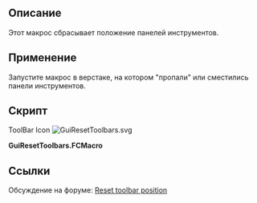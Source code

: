 <languages/>

{{Macro
|Name=GuiResetToolbars
|Description=This macro resets the position of the toolbars. Run the macro within a workbench that has a missing toolbar(s).
|Author=PR-DC
|Download=[https://wiki.freecad.org/images/f/f8/GuiResetToolbars.svg ToolBar Icon]
|Date=2020-04-21
|Version=1.0.0
|FCVersion= 0.18.4 and above
|SeeAlso=[https://github.com/PR-DC/GuiResetToolbars/ Github repository]
}}

<span id="Description"></span>
==Описание==

Этот макрос сбрасывает положение панелей инструментов.

<span id="Usage"></span>
==Применение==

Запустите макрос в верстаке, на котором "пропали" или сместились панели инструментов.

<span id="Script"></span>
==Скрипт== 

ToolBar Icon
[[File:GuiResetToolbars.svg]]

'''GuiResetToolbars.FCMacro'''

{{MacroCode|code=
# Reset Toolbars position
# Author: Milos Petrasinovic <mpetrasinovic@pr-dc.com>
# PR-DC, Republic of Serbia
# info@pr-dc.com
# 
# --------------------
#
# Copyright (C) 2020 PR-DC <info@pr-dc.com>
# 
# This program is free software: you can redistribute it and/or modify
# it under the terms of the GNU Lesser General Public License as 
# published by the Free Software Foundation, either version 3 of the 
# License, or (at your option) any later version.
#  
# This program is distributed in the hope that it will be useful,
# but WITHOUT ANY WARRANTY; without even the implied warranty of
# MERCHANTABILITY or FITNESS FOR A PARTICULAR PURPOSE.  See the
# GNU Lesser General Public License for more details.
#  
# You should have received a copy of the GNU Lesser General Public License
# along with this program.  If not, see <https://www.gnu.org/licenses/>.
#
# --------------------

__Name__ = 'GuiResetToolbars'
__Comment__ = 'Reset Toolbars position'
__Author__ = 'PR-DC'
__Version__ = '1.0.0'
__Date__ = '2020-04-21'
__License__ = 'LGPL-3.0-or-later'
__Web__ = "https://github.com/PR-DC/GuiResetToolbars/"
__Wiki__ = 'https://wiki.freecadweb.org/Macro_GuiResetToolbars'
__Icon__ = 'https://wiki.freecad.org/images/f/f8/GuiResetToolbars.svg'
__Help__ = 'Run the macro within a workbench that has missing toolbar(s)'
__Status__ = 'stable'
__Requires__ = 'Freecad >= 0.18.4'
__Communication__ = 'https://github.com/PR-DC/GuiResetToolbars/issues/'
__Files__ = 'GuiResetToolbars.svg'

import FreeCADGui as gui
from PySide import QtGui, QtCore # FreeCAD's special PySide!

mw = gui.getMainWindow()
tb = mw.findChildren(QtGui.QToolBar)
for i in tb:
    mw.addToolBar(QtCore.Qt.TopToolBarArea, i)
}}

<span id="Links"></span>
==Ссылки==

Обсуждение на форуме: [https://forum.freecadweb.org/viewtopic.php?f=3&t=45452&p=390034#p389404 Reset toolbar position]